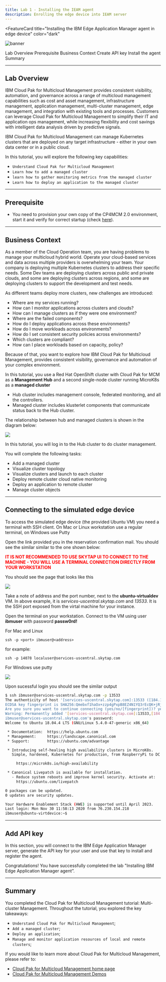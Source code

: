 ```yaml
---
title: Lab 1 - Installing the IEAM agent
description: Enrolling the edge device into IEAM server
---
```


<FeatureCard
  title="Installing the IBM Edge Application Manager agent in edge device"
  color="dark"
  >

![banner](/images/agent-banner.jpg)

</FeatureCard>


<AnchorLinks>
  <AnchorLink>Lab Overview</AnchorLink>
  <AnchorLink>Prerequisite</AnchorLink>
  <AnchorLink>Business Context</AnchorLink>
  <AnchorLink>Create API key</AnchorLink>
  <AnchorLink>Install the agent</AnchorLink>
  <AnchorLink>Summary</AnchorLink>
</AnchorLinks>

***

## Lab Overview

IBM Cloud Pak for Multicloud Management provides consistent visibility, automation, and governance across a range of multicloud management capabilities such as cost and asset management, infrastructure management, application management, multi-cluster management, edge management, and integration with existing tools and processes. Customers can leverage Cloud Pak for Multicloud Management to simplify their IT and application ops management, while increasing flexibility and cost savings with intelligent data analysis driven by predictive signals.

IBM Cloud Pak for Multicloud Management can manage Kubernetes clusters that are deployed on any target infrastructure - either in your own data center or in a public cloud.

In this tutorial, you will explore the following key capabilities:
-	`Understand Cloud Pak for Multicloud Management`
-	`Learn how to add a managed cluster`
- `learn how to gather monitoring metrics from the managed cluster`
-	`Learn how to deploy an application to the managed cluster`

***

## Prerequisite

- You need to provision your own copy of the CP4MCM 2.0 environment, start it and verify for correct startup (check [here](../../gettingstarted/)).

***

## Business Context

As a member of the Cloud Operation team, you are having problems to manage your multicloud hybrid world. Operate your cloud-based services and data across multiple providers is overwhelming your team.
Your company is deploying multiple Kubernetes clusters to address their specific needs. Some Dev teams are deploying clusters across public and private clouds, and some are deploying clusters across regions, and some are deploying clusters to support the development and test needs.

As different teams deploy more clusters, new challenges are introduced:
-	Where are my services running?
-	How can I monitor applications across clusters and clouds?
-	How can I manage clusters as if they were one environment?
-	Where are the failed components?
-	How do I deploy applications across these environments?
-	How do I move workloads across environments?
-	How do I set consistent security policies across environments?
-	Which clusters are compliant?
-	How can I place workloads based on capacity, policy?

Because of that, you want to explore how IBM Cloud Pak for Multicloud Management, provides consistent visibility, governance and automation of your complex environment.

In this tutorial, you use a Red Hat OpenShift cluster with Cloud Pak for MCM as a **Management Hub** and a second single-node cluster running MicroK8s as a **managed cluster**
-	Hub cluster includes management console, federated monitoring, and all the controllers. 
-	Managed cluster includes klusterlet components that communicate status back to the Hub cluster. 

The relationship between hub and managed clusters is shown in the diagram below:

![](images/1-cluster-mgmt-img.png)

In this tutorial, you will log in to the Hub cluster to do cluster management.

You will complete the following tasks:
-	Add a managed cluster
-	Visualize cluster topology
-	Visualize clusters and launch to each cluster
- Deploy remote cluster cloud native monitoring
-	Deploy an application to remote cluster
-	Manage cluster objects

***

## Connecting to the simulated edge device

To access the simulated edge device (the provided Ubuntu VM) you need a terminal with SSH client. On Mac or Linux workstation use a regular terminal, on Windows use Putty

Open the link provided you in the reservation confirmation mail. You should see the similar similar to the one shown below:

<span style="color:red">**IT IS NOT RECOMMENDED TO USE SKYTAP UI TO CONNECT TO THE MACHINE - YOU WILL USE A TERMINAL CONNECTION DIRECTLY FROM YOUR WORKSTATION**</span>

You should see the page that looks like this

![](images/2020-12-07-14-53-59.png)

Take a note of address and the port number, next to the **ubuntu-virtualdev** VM. In above example, it is *services-uscentral.skytap.com* and *13533*. It is the SSH port exposed from the virtal machine for your instance.

Open the terminal on your workstation. Connect to the VM using user **ibmuser** with password **passw0rd!**

For Mac and Linux
```
ssh -p <port> ibmuser@<address>
```

for example:
```
ssh -p 14078 localuser@services-uscentral.skytap.com
```

For Windows use putty

![](images/2020-01-20-15-25-41.png)

Upon sucessful login you should see the similar output

```sh
$ ssh ibmuser@services-uscentral.skytap.com -p 13533
The authenticity of host '[services-uscentral.skytap.com]:13533 ([184.170.232.54]:13533)' can't be established.
ECDSA key fingerprint is SHA256:Qmebxf1haOx+zzp4gPxpB8EZ4N1YQ3rEcQK+jRj5b/Q.
Are you sure you want to continue connecting (yes/no/[fingerprint])? yes
Warning: Permanently added '[services-uscentral.skytap.com]:13533,[184.170.232.54]:13533' (ECDSA) to the list of known hosts.
ibmuser@services-uscentral.skytap.com's password: 
Welcome to Ubuntu 18.04.4 LTS (GNU/Linux 5.4.0-47-generic x86_64)

 * Documentation:  https://help.ubuntu.com
 * Management:     https://landscape.canonical.com
 * Support:        https://ubuntu.com/advantage

 * Introducing self-healing high availability clusters in MicroK8s.
   Simple, hardened, Kubernetes for production, from RaspberryPi to DC.

     https://microk8s.io/high-availability

 * Canonical Livepatch is available for installation.
   - Reduce system reboots and improve kernel security. Activate at:
     https://ubuntu.com/livepatch

0 packages can be updated.
0 updates are security updates.

Your Hardware Enablement Stack (HWE) is supported until April 2023.
Last login: Mon Nov 30 11:58:13 2020 from 76.230.154.218
ibmuser@ubuntu-virtdevice:~$ 
```

***

## Add API key

In this section, you will connect to the IBM Edge Application Manager server, generate the API key for your user and use that key to install and register the agent.



  Congratulations! You have successfully completed the lab "Installing IBM Edge Application Manager agent”.

***

## Summary

You completed the Cloud Pak for Multicloud Management tutorial: Multi-cluster Management. Throughout the tutorial, you explored the key takeaways:
- `Understand Cloud Pak for Multicloud Management`;
- `Add a managed cluster`;
- `Deploy an application`;
-	`Manage and monitor application resources of local and remote clusters`;

If you would like to learn more about Cloud Pak for Multicloud Management, please refer to:
-	<a href="https://www.ibm.com/cloud/cloud-pak-for-management" target="blank">Cloud Pak for Multicloud Management home page</a>
- <a href="https://www.ibm.com/demos/collection/Cloud-Pak-for-Multicloud-Management" target="blank">Cloud Pak for Multicloud Management Demos </a>
